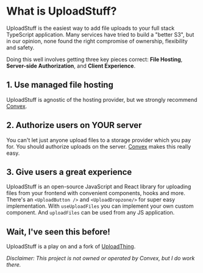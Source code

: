 # What is UploadStuff?

UploadStuff is the easiest way to add file uploads to your full stack TypeScript application. Many services have tried to build a "better S3", but in our opinion, none found the right compromise of ownership, flexibility and safety.

Doing this well involves getting three key pieces correct: **File Hosting**, **Server-side Authorization**, and **Client Experience**.

## 1. Use managed file hosting

UploadStuff is agnostic of the hosting provider, but we strongly recommend [Convex](https://convex.dev).

## 2. Authorize users on YOUR server

You can't let just anyone upload files to a storage provider which you pay for. You should authorize uploads on the server. [Convex](convex.dev) makes this really easy.

## 3. Give users a great experience

UploadStuff is an open-source JavaScript and React library for uploading files from your frontend with convenient components, hooks and more. There's an `<UploadButton />` and `<UploadDropzone/>` for super easy implementation. With `useUploadFiles` you can implement your own custom component. And `uploadFiles` can be used from any JS application.

## Wait, I've seen this before!

UploadStuff is a play on and a fork of [UploadThing](https://uploadthing.com/).

_Disclaimer: This project is not owned or operated by Convex, but I do work there._
